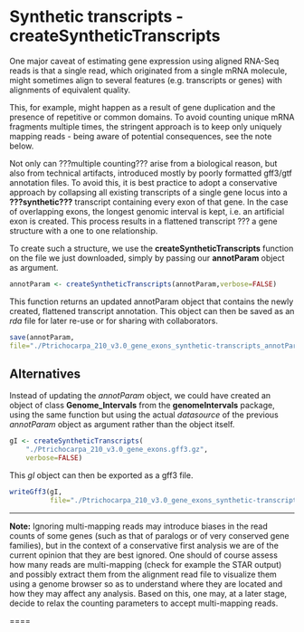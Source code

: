 # Synthetic transcripts - createSyntheticTranscripts

One major caveat of estimating gene expression using aligned RNA-Seq reads is 
that a single read, which originated from a single mRNA molecule, might 
sometimes align to several features (e.g. transcripts or genes) with alignments
of equivalent quality. 

This, for example, might happen as a result of gene duplication and the presence
of repetitive or common domains. To avoid counting unique mRNA fragments 
multiple times, the stringent approach is to keep only uniquely mapping reads - 
being aware of potential consequences, see the note below. 

Not only can ???multiple counting??? arise from a biological reason, but also from 
technical artifacts, introduced mostly by poorly formatted gff3/gtf annotation 
files. To avoid this, it is best practice to adopt a conservative approach by 
collapsing all existing transcripts of a single gene locus into a **???synthetic???**
transcript containing every exon of that gene. In the case of overlapping exons, 
the longest genomic interval is kept, i.e. an artificial exon is created. 
This process results in a flattened transcript ??? a gene structure with a one to
one relationship. 

To create such a structure, we use the __createSyntheticTranscripts__ function
on the file we just downloaded, simply by passing our __annotParam__ object as 
argument.

```r
annotParam <- createSyntheticTranscripts(annotParam,verbose=FALSE)
```

This function returns an updated annotParam object that contains the newly
created, flattened transcript annotation. This object can then be saved as 
an _rda_ file for later re-use or for sharing with collaborators.
```r
save(annotParam,
file="./Ptrichocarpa_210_v3.0_gene_exons_synthetic-transcripts_annotParam.rda")
```

## Alternatives
Instead of updating the _annotParam_ object, we could have created an object of 
class __Genome_Intervals__ from the __genomeIntervals__ package, using the 
same function but using the actual _datasource_ of the previous _annotParam_ 
object as argument rather than the object itself.

```r
gI <- createSyntheticTranscripts(
    "./Ptrichocarpa_210_v3.0_gene_exons.gff3.gz",
    verbose=FALSE)
```

This _gI_ object can then be exported as a gff3 file.

```r
writeGff3(gI,
          file="./Ptrichocarpa_210_v3.0_gene_exons_synthetic-transcripts.gff3.gz")
```


----

<!-- Revisit this once we have added MMSeq -->

**Note:** Ignoring multi-mapping reads may introduce biases in the read counts 
of some genes (such as that of paralogs or of very conserved gene families), 
but in the context of a conservative first analysis we are of the current
opinion that they are best ignored. One should of course assess how many reads 
are multi-mapping (check for example the STAR output) and possibly extract them 
from the alignment read file to visualize them using a genome browser so as to 
understand where they are located and how they may affect any analysis. 
Based on this, one may, at a later stage, decide to relax the counting 
parameters to accept multi-mapping reads.

====